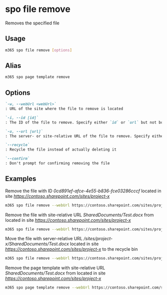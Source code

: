 
# spo file remove

Removes the specified file

## Usage

```sh
m365 spo file remove [options]
```

## Alias

```sh
m365 spo page template remove
```

## Options

```md defintion-list
`-w, --webUrl <webUrl>`
: URL of the site where the file to remove is located

`-i, --id [id]`
: The ID of the file to remove. Specify either `id` or `url` but not both

`-u, --url [url]`
: The server- or site-relative URL of the file to remove. Specify either `id` or `url` but not both

`--recycle`
: Recycle the file instead of actually deleting it

`--confirm`
: Don't prompt for confirming removing the file
```

<Global />

## Examples

Remove the file with ID _0cd891ef-afce-4e55-b836-fce03286cccf_ located in site _https://contoso.sharepoint.com/sites/project-x_

```sh
m365 spo file remove --webUrl https://contoso.sharepoint.com/sites/project-x --id 0cd891ef-afce-4e55-b836-fce03286cccf
```

Remove the file with site-relative URL _SharedDocuments/Test.docx_ from located in site _https://contoso.sharepoint.com/sites/project-x_

```sh
m365 spo file remove --webUrl https://contoso.sharepoint.com/sites/project-x --url SharedDocuments/Test.docx
```

Move the file with server-relative URL _/sites/project-x/SharedDocuments/Test.docx_ located in site _https://contoso.sharepoint.com/sites/project-x_ to the recycle bin

```sh
m365 spo file remove --webUrl https://contoso.sharepoint.com/sites/project-x --url /sites/project-x/SharedDocuments/Test.docx --recycle
```

Remove the page template with site-relative URL _SharedDocuments/Test.docx_ from located in site _https://contoso.sharepoint.com/sites/project-x_

```sh
m365 spo page template remove --webUrl https://contoso.sharepoint.com/sites/project-x --url SharedDocuments/Forms/Template.dotx
```
